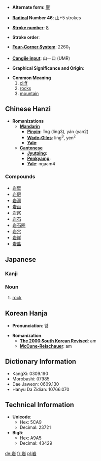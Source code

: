 * '''Alternate form''': [[巖]]

* '''[[Wiktionary:Chinese radical index| Radical]] Number 46''': [[Wiktionary:Chinese radical index 山|山]]+5 strokes

* '''[[Wiktionary:Chinese total strokes index|Stroke number]]''': [[Wiktionary:Chinese total strokes index 8|8]]

* '''Stroke order''': 

* '''[[Wiktionary:Chinese four corner index|Four-Corner System]]''': 2260<sub>1</sub>

* '''[[Wiktionary:Chinese Cangjie index|Cangjie input]]''': 山一口 (UMR)

* '''Graphical Significance and Origin''': 

* '''Common Meaning'''
*# [[cliff]]
*# [[rock]]s
*# [[mountain]]

== Chinese Hanzi==

* '''Romanizations'''
** '''[[Mandarin]]'''
*** '''[[Pinyin]]''': lǐng (ling3), yán (yan2)
*** '''[[Wade-Giles]]''': ling<sup>3</sup>, yen<sup>2</sup>
*** '''[[Yale]]''': 
** '''[[Cantonese]]'''
*** '''[[Jyutping]]''':
*** '''[[Penkyamp]]''': 
*** '''[[Yale]]''': ngaam4

===Compounds===
*[[岩壁]]
*[[岩层]]
*[[岩洞]]
*[[岩画]]
*[[岩浆]]
*[[岩石]]
*[[岩石圈]]
*[[岩穴]]
*[[岩崖]]
*[[岩盐]]

== Japanese ==
===Kanji===
{{kanji
|[[がん]] (gan)
|[[いわ]] (iwa)}}
===Noun===
{{janoun|いわ|iwa}}
# [[rock]]

== Korean Hanja ==

* '''Pronunciation''': 암

* '''Romanization'''
** '''[[The 2000 South Korean Revised Romanization|The 2000 South Korean Revised]]''': am
** '''[[McCune-Reischauer]]''': am

== Dictionary Information ==

* KangXi: 0309.190
* Morobashi: 07985
* Dae Jaweon: 0609.130
* Hanyu Da Zidian: 10766.070

== Technical Information ==

* '''Unicode''':
** Hex: 5CA9
** Decimal: 23721
* '''Big5''':
** Hex: A9A5
** Decimal: 43429

[[de:岩]]
[[fr:岩]]
[[pl:岩]]